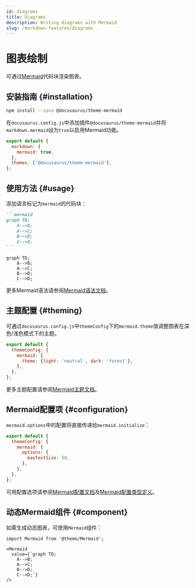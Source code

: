 ```yaml
---
id: diagrams
title: Diagrams
description: Writing diagrams with Mermaid
slug: /markdown-features/diagrams
---
```


# 图表绘制

可通过[Mermaid](https://mermaid-js.github.io/mermaid/)代码块渲染图表。

## 安装指南 {#installation}

```bash npm2yarn
npm install --save @docusaurus/theme-mermaid
```

在`docusaurus.config.js`中添加插件`@docusaurus/theme-mermaid`并将`markdown.mermaid`设为`true`以启用Mermaid功能。

```js title="docusaurus.config.js"
export default {
  markdown: {
    mermaid: true,
  },
  themes: ['@docusaurus/theme-mermaid'],
};
```

## 使用方法 {#usage}

添加语言标记为`mermaid`的代码块：

````md title="Example Mermaid diagram"
```mermaid
graph TD;
    A-->B;
    A-->C;
    B-->D;
    C-->D;
```
````

```mermaid
graph TD;
    A-->B;
    A-->C;
    B-->D;
    C-->D;
```

更多Mermaid语法请参阅[Mermaid语法文档](https://mermaid-js.github.io/mermaid/#/./n00b-syntaxReference)。

## 主题配置 {#theming}

可通过`docusaurus.config.js`中`themeConfig`下的`mermaid.theme`值调整图表在深色/浅色模式下的主题。

```js title="docusaurus.config.js"
export default {
  themeConfig: {
    mermaid: {
      theme: {light: 'neutral', dark: 'forest'},
    },
  },
};
```

更多主题配置请参阅[Mermaid主题文档](https://mermaid-js.github.io/mermaid/#/theming)。

## Mermaid配置项 {#configuration}

`mermaid.options`中的配置将直接传递给`mermaid.initialize`：

```js title="docusaurus.config.js"
export default {
  themeConfig: {
    mermaid: {
      options: {
        maxTextSize: 50,
      },
    },
  },
};
```

可用配置选项请参阅[Mermaid配置文档](https://mermaid-js.github.io/mermaid/#/./Setup?id=configuration)及[Mermaid配置类型定义](https://github.com/mermaid-js/mermaid/blob/master/packages/mermaid/src/config.type.ts)。

## 动态Mermaid组件 {#component}

如需生成动态图表，可使用`Mermaid`组件：

```mdx title="Example of dynamic Mermaid component"
import Mermaid from '@theme/Mermaid';

<Mermaid
  value={`graph TD;
    A-->B;
    A-->C;
    B-->D;
    C-->D;`}
/>
```